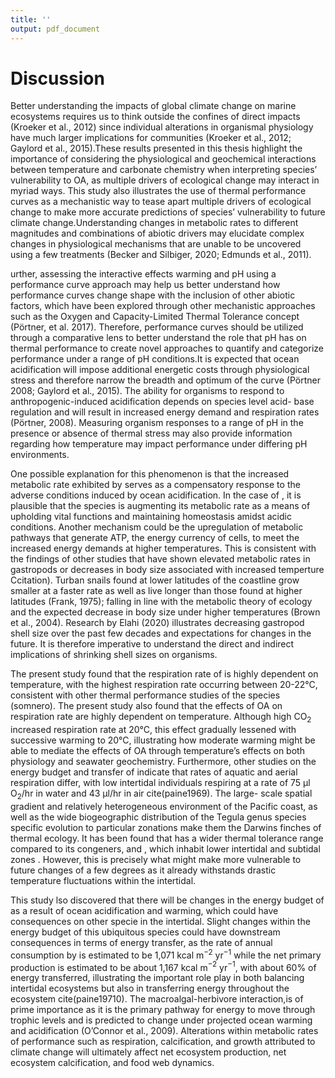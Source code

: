 ```yaml
---
title: ''
output: pdf_document
---
```



# Discussion

Better understanding the impacts of global climate change on marine ecosystems requires us to think outside the confines of direct impacts (Kroeker et al., 2012) since individual alterations in organismal physiology have much larger implications for communities (Kroeker et al., 2012; Gaylord et al., 2015).These results presented in this thesis highlight the importance of considering the physiological and geochemical interactions between temperature and carbonate chemistry when interpreting species' vulnerability to OA, as multiple drivers of ecological change may interact in myriad ways. This study also illustrates the use of thermal performance curves as a mechanistic way to tease apart multiple drivers of ecological change to make more accurate predictions of species' vulnerability to future climate change.Understanding changes in metabolic rates to different magnitudes and combinations of abiotic drivers may elucidate complex changes in physiological mechanisms that are unable to be uncovered using a few treatments (Becker and Silbiger, 2020; Edmunds et al., 2011).

urther, assessing the interactive effects warming and pH using a performance curve approach may help us better understand how performance curves change shape with the inclusion of other abiotic factors, which have been explored through other mechanistic approaches such as the Oxygen and Capacity-Limited Thermal Tolerance concept (Pörtner, et al. 2017). Therefore, performance curves should be utilized through a comparative lens to better understand the role that pH has on thermal performance to create novel approaches to quantify and categorize performance under a range of pH conditions.It is expected that ocean acidification will impose additional energetic costs through physiological stress and therefore narrow the breadth and optimum of the curve (Pörtner 2008; Gaylord et al., 2015). The ability for organisms to respond to anthropogenic-induced acidification depends on species level acid- base regulation and will result in increased energy demand and respiration rates (Pörtner, 2008). Measuring organism responses to a range of pH in the presence or absence of thermal stress may also provide information regarding how temperature may impact performance under differing pH environments. 

One possible explanation for this phenomenon is that the increased metabolic rate exhibited by \textit{T. funebralis} serves as a compensatory response to the adverse conditions induced by ocean acidification. In the case of \textit{T. funebralis}, it is plausible that the species is augmenting its metabolic rate as a means of upholding vital functions and maintaining homeostasis amidst acidic conditions. Another mechanism could be the upregulation of metabolic pathways that generate ATP, the energy currency of cells, to meet the increased energy demands at higher temperatures. This is consistent with the findings of other studies that have shown elevated metabolic rates in gastropods or decreases in body size associated with increased temperture Ccitation). Turban snails found at lower latitudes of the coastline grow smaller at a faster rate as well as live longer than those found at higher latitudes (Frank, 1975); falling in line with the metabolic theory of ecology and the expected decrease in body size under higher temperatures (Brown et al., 2004). Research by Elahi (2020) illustrates decreasing gastropod shell size over the past few decades and expectations for changes in the future. It is therefore imperative to understand the direct and indirect implications of shrinking shell sizes on organisms.

The present study found that the respiration rate of \textit{T. funebralis} is highly dependent on temperature, with the highest respiration rate occurring between 20-22°C, consistent with other thermal performance studies of the species (somnero). The present study also found that the effects of OA on respiration rate are highly dependent on temperature. Although high CO$_2$ increased respiration rate at 20°C, this effect gradually lessened with successive warming to 20°C, illustrating how moderate warming might be able to mediate the effects of OA through temperature's effects on both physiology and seawater geochemistry. Furthermore, other studies on the energy budget and transfer of \textit{Tegula funebralis} indicate that rates of aquatic and aerial respiration differ, with low intertidal individuals respiring at a rate of 75 µl O$_2$/hr in water and 43 µl/hr in air cite(paine1969). The large- scale spatial gradient and relatively heterogeneous environment of the Pacific coast, as well as the wide biogeographic distribution of the Tegula genus species specific evolution to particular zonations make them the Darwins finches of thermal ecology. It has been found that \textit{T. funebralis} has a wider thermal tolerance range compared to its congeners, \textit{T. brunnea} and \textit{T. montereyi}, which inhabit lower intertidal and subtidal zones \cite{tomanek1999evolutionary}. However, this is precisely what might make \textit{T. funebralis} more vulnerable to future changes of a few degrees as it already withstands drastic temperature fluctuations within the intertidal.

This study lso discovered that there will be changes in the energy budget of \textit{Tegula} as a result of ocean acidification and warming, which could have consequences on other specie in the intertidal. Slight changes within the energy budget of this ubiquitous species could have downstream consequences in terms of energy transfer, as the rate of annual consumption by \textit{Tegula} is estimated to be 1,071 kcal m$^{-2}$ yr$^{-1}$ while the net primary production is estimated to be about 1,167 kcal m$^{-2}$ yr$^{-1}$, with about 60% of energy transferred, illustrating the important role \textit{Tegula} play in both balancing intertidal ecosystems but also in transferring energy throughout the ecosystem cite(paine19710). The macroalgal-herbivore interaction,is of prime importance as it is the primary pathway for energy to move through trophic levels and is predicted to change under projected ocean warming and acidification (O'Connor et al., 2009). Alterations within metabolic rates of performance such as respiration, calcification, and growth attributed to climate change will ultimately affect net ecosystem production, net ecosystem calcification, and food web dynamics.
